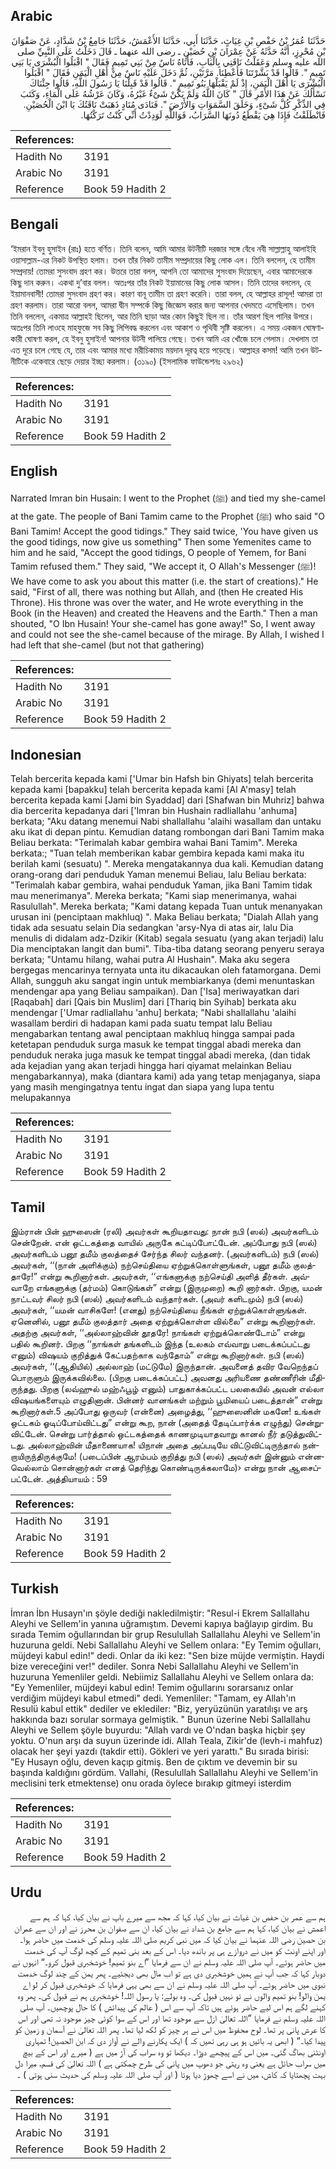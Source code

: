 ## Arabic


<div dir="rtl" lang="ar" style={{fontSize:'larger',backgroundColor:'#f8f9fa',padding:20}}>
حَدَّثَنَا عُمَرُ بْنُ حَفْصِ بْنِ غِيَاثٍ، حَدَّثَنَا أَبِي، حَدَّثَنَا الأَعْمَشُ، حَدَّثَنَا جَامِعُ بْنُ شَدَّادٍ، عَنْ صَفْوَانَ بْنِ مُحْرِزٍ، أَنَّهُ حَدَّثَهُ عَنْ عِمْرَانَ بْنِ حُصَيْنٍ ـ رضى الله عنهما ـ قَالَ دَخَلْتُ عَلَى النَّبِيِّ صلى الله عليه وسلم وَعَقَلْتُ نَاقَتِي بِالْبَابِ، فَأَتَاهُ نَاسٌ مِنْ بَنِي تَمِيمٍ فَقَالَ ‏"‏ اقْبَلُوا الْبُشْرَى يَا بَنِي تَمِيمٍ ‏"‏‏.‏ قَالُوا قَدْ بَشَّرْتَنَا فَأَعْطِنَا‏.‏ مَرَّتَيْنِ، ثُمَّ دَخَلَ عَلَيْهِ نَاسٌ مِنْ أَهْلِ الْيَمَنِ فَقَالَ ‏"‏ اقْبَلُوا الْبُشْرَى يَا أَهْلَ الْيَمَنِ، إِذْ لَمْ يَقْبَلْهَا بَنُو تَمِيمٍ ‏"‏‏.‏ قَالُوا قَدْ قَبِلْنَا يَا رَسُولَ اللَّهِ، قَالُوا جِئْنَاكَ نَسْأَلُكَ عَنْ هَذَا الأَمْرِ قَالَ ‏"‏ كَانَ اللَّهُ وَلَمْ يَكُنْ شَىْءٌ غَيْرُهُ، وَكَانَ عَرْشُهُ عَلَى الْمَاءِ، وَكَتَبَ فِي الذِّكْرِ كُلَّ شَىْءٍ، وَخَلَقَ السَّمَوَاتِ وَالأَرْضَ ‏"‏‏.‏ فَنَادَى مُنَادٍ ذَهَبَتْ نَاقَتُكَ يَا ابْنَ الْحُصَيْنِ‏.‏ فَانْطَلَقْتُ فَإِذَا هِيَ يَقْطَعُ دُونَهَا السَّرَابُ، فَوَاللَّهِ لَوَدِدْتُ أَنِّي كُنْتُ تَرَكْتُهَا‏.‏
</div>
<div style={{backgroundColor:'#f8f9fa',padding:20, marginBottom: 10}}><table> <thead> <tr> <th>References:</th> <th></th> </tr> </thead> <tbody><tr><td>Hadith No</td><td>3191</td></tr><tr><td>Arabic No</td><td>3191</td></tr><tr><td>Reference</td><td>Book 59 Hadith 2</td></tr></tbody></table></div>

## Bengali


<div dir="ltr" lang="bn" style={{fontSize:'larger',backgroundColor:'#f8f9fa',padding:20}}>
‘ইমরান ইবনু হুসাইন (রাঃ) হতে বর্ণিত। তিনি বলেন, আমি আমার উটনীটি দরজার সঙ্গে বেঁধে নবী সাল্লাল্লাহু আলাইহি ওয়াসাল্লাম-এর নিকট উপস্থিত হলাম। তখন তাঁর নিকট তামীম সম্প্রদায়ের কিছু লোক এল। তিনি বললেন, হে তামীম সম্প্রদায়! তোমরা সুসংবাদ গ্রহণ কর। উত্তরে তারা বলল, আপনি তো আমাদের সুসংবাদ দিয়েছেন, এবার আমাদেরকে কিছু দান করুন। একথা দু’বার বলল। অতঃপর তাঁর নিকট ইয়ামানের কিছু লোক আসল। তিনি তাদের বললেন, হে ইয়ামানবাসী! তোমরা সুসংবাদ গ্রহণ কর। কারণ বানূ তামীম তা গ্রহণ করেনি। তারা বলল, হে আল্লাহর রাসূল! আমরা তা গ্রহণ করলাম। তারা আরো বলল, আমরা দ্বীন সম্পর্কে কিছু জিজ্ঞেস করার জন্য আপনার খেদমতে এসেছিলাম। তখন তিনি বললেন, একমাত্র আল্লাহই ছিলেন, আর তিনি ছাড়া আর কোন কিছুই ছিল না। তাঁর আরশ ছিল পানির উপরে। অতঃপর তিনি লাওহে মাহফুজে সব কিছু লিপিবদ্ধ করলেন এবং আকাশ ও পৃথিবী সৃষ্টি করলেন। এ সময় একজন ঘোষণাকারী ঘোষণা করল, হে ইবনু হুসাইন! আপনার উটনী পালিয়ে গেছে। তখন আমি এর খোঁজে চলে গেলাম। দেখলাম তা এত দূরে চলে গেছে যে, তার এবং আমার মধ্যে মরীচিকাময় ময়দান দূরত্ব হয়ে পড়েছে। আল্লাহর কসম! আমি তখন উটনীটিকে একেবারে ছেড়ে দেয়ার ইচ্ছা করলাম। (৩১৯০) (ইসলামিক ফাউন্ডেশনঃ ২৯৬২)
</div>
<div style={{backgroundColor:'#f8f9fa',padding:20, marginBottom: 10}}><table> <thead> <tr> <th>References:</th> <th></th> </tr> </thead> <tbody><tr><td>Hadith No</td><td>3191</td></tr><tr><td>Arabic No</td><td>3191</td></tr><tr><td>Reference</td><td>Book 59 Hadith 2</td></tr></tbody></table></div>

## English


<div dir="ltr" lang="en" style={{fontSize:'larger',backgroundColor:'#f8f9fa',padding:20}}>
Narrated Imran bin Husain: I went to the Prophet (ﷺ) and tied my she-camel at the gate. The people of Bani Tamim came to the Prophet (ﷺ) who said "O Bani Tamim! Accept the good tidings." They said twice, 'You have given us the good tidings, now give us something" Then some Yemenites came to him and he said, "Accept the good tidings, O people of Yemem, for Bani Tamim refused them." They said, "We accept it, O Allah's Messenger (ﷺ)! We have come to ask you about this matter (i.e. the start of creations)." He said, "First of all, there was nothing but Allah, and (then He created His Throne). His throne was over the water, and He wrote everything in the Book (in the Heaven) and created the Heavens and the Earth." Then a man shouted, "O Ibn Husain! Your she-camel has gone away!" So, I went away and could not see the she-camel because of the mirage. By Allah, I wished I had left that she-camel (but not that gathering)
</div>
<div style={{backgroundColor:'#f8f9fa',padding:20, marginBottom: 10}}><table> <thead> <tr> <th>References:</th> <th></th> </tr> </thead> <tbody><tr><td>Hadith No</td><td>3191</td></tr><tr><td>Arabic No</td><td>3191</td></tr><tr><td>Reference</td><td>Book 59 Hadith 2</td></tr></tbody></table></div>

## Indonesian


<div dir="ltr" lang="id" style={{fontSize:'larger',backgroundColor:'#f8f9fa',padding:20}}>
Telah bercerita kepada kami ['Umar bin Hafsh bin Ghiyats] telah bercerita kepada kami [bapakku] telah bercerita kepada kami [Al A'masy] telah bercerita kepada kami [Jami bin Syaddad] dari [Shafwan bin Muhriz] bahwa dia bercerita kepadanya dari ['Imran bin Hushain radliallahu 'anhuma] berkata; "Aku datang menemui Nabi shallallahu 'alaihi wasallam dan untaku aku ikat di depan pintu. Kemudian datang rombongan dari Bani Tamim maka Beliau berkata: "Terimalah kabar gembira wahai Bani Tamim". Mereka berkata:; "Tuan telah memberikan kabar gembira kepada kami maka itu berilah kami (sesuatu) ". Mereka mengatakannya dua kali. Kemudian datang orang-orang dari penduduk Yaman menemui Beliau, lalu Beliau berkata: "Terimalah kabar gembira, wahai penduduk Yaman, jika Bani Tamim tidak mau menerimanya". Mereka berkata; "Kami siap menerimanya, wahai Rasulullah". Mereka berkata; "Kami datang kepada Tuan untuk menanyakan urusan ini (penciptaan makhluq) ". Maka Beliau berkata; "Dialah Allah yang tidak ada sesuatu selain Dia sedangkan 'arsy-Nya di atas air, lalu Dia menulis di didalam adz-Dzikir (Kitab) segala sesuatu (yang akan terjadi) lalu Dia menciptakan langit dan bumi". Tiba-tiba datang seorang penyeru seraya berkata; "Untamu hilang, wahai putra Al Hushain". Maka aku segera bergegas mencarinya ternyata unta itu dikacaukan oleh fatamorgana. Demi Allah, sungguh aku sangat ingin untuk membiarkanya (demi menuntaskan mendengar apa yang Beliau sampaikan). Dan ['Isa] meriwayatkan dari [Raqabah] dari [Qais bin Muslim] dari [Thariq bin Syihab] berkata aku mendengar ['Umar radliallahu 'anhu] berkata; "Nabi shallallahu 'alaihi wasallam berdiri di hadapan kami pada suatu tempat lalu Beliau mengabarkan tentang awal penciptaan makhluq hingga sampai pada ketetapan penduduk surga masuk ke tempat tinggal abadi mereka dan penduduk neraka juga masuk ke tempat tinggal abadi mereka, (dan tidak ada kejadian yang akan terjadi hingga hari qiyamat melainkan Beliau mengabarkannya), maka (diantara kami) ada yang tetap menjaganya, siapa yang masih mengingatnya tentu ingat dan siapa yang lupa tentu melupakannya
</div>
<div style={{backgroundColor:'#f8f9fa',padding:20, marginBottom: 10}}><table> <thead> <tr> <th>References:</th> <th></th> </tr> </thead> <tbody><tr><td>Hadith No</td><td>3191</td></tr><tr><td>Arabic No</td><td>3191</td></tr><tr><td>Reference</td><td>Book 59 Hadith 2</td></tr></tbody></table></div>

## Tamil


<div dir="ltr" lang="ta" style={{fontSize:'larger',backgroundColor:'#f8f9fa',padding:20}}>
இம்ரான் பின் ஹுஸைன் (ரலி) அவர்கள் கூறியதாவது: நான் நபி (ஸல்) அவர்களிடம் சென்றேன். என் ஒட்டகத்தை வாயில் அருகே கட்டிப்போட்டேன். அப்போது நபி (ஸல்) அவர்களிடம் பனூ தமீம் குலத்தைச் சேர்ந்த சிலர் வந்தனர். (அவர்களிடம்) நபி (ஸல்) அவர்கள், ‘‘(நான் அளிக்கும்) நற்செய்தியை ஏற்றுக்கொள்ளுங்கள், பனூ தமீம் குலத்தாரே!” என்று கூறினார்கள். அவர்கள், ‘‘எங்களுக்கு நற்செய்தி அளித் தீர்கள். அவ்வாறே எங்களுக்கு (தர்மம்) கொடுங்கள்” என்று (இருமுறை) கூறி னார்கள். பிறகு, யமன் நாட்டவர் சிலர் நபி (ஸல்) அவர்களிடம் வந்தார்கள். (அவர் களிடமும்) நபி (ஸல்) அவர்கள், ‘‘யமன் வாசிகளே! (எனது) நற்செய்தியை நீங்கள் ஏற்றுக்கொள்ளுங்கள். ஏனெனில், பனூ தமீம் குலத்தார் அதை ஏற்றுக்கொள்ள வில்லை” என்று கூறினார்கள். அதற்கு அவர்கள், ‘‘அல்லாஹ்வின் தூதரே! நாங்கள் ஏற்றுக்கொண்டோம்” என்று பதில் கூறினர். பிறகு ‘‘நாங்கள் தங்களிடம் இந்த (உலகம் எவ்வாறு படைக்கப்பட்டது எனும்) விஷயம் குறித்துக் கேட்பதற்காக வந்தோம்” என்று கூறினார்கள். நபி (ஸல்) அவர்கள், ‘‘(ஆதியில்) அல்லாஹ் (மட்டுமே) இருந்தான். அவனைத் தவிர வேறெந்தப் பொருளும் இருக்கவில்லை. (பிறகு படைக்கப்பட்ட) அவனது அரியணை தண்ணீரின் மீதிருந்தது. பிறகு (லவ்ஹுல் மஹ்ஃபூழ் எனும்) பாதுகாக்கப்பட்ட பலகையில் அவன் எல்லா விஷயங்களையும் எழுதினான். பின்னர் வானங்கள் மற்றும் பூமியைப் படைத்தான்” என்று கூறினார்கள்.5 அப்போது ஒருவர் (என்னை) அழைத்து, ‘‘ஹுஸைனின் மகனே! உங்கள் ஒட்டகம் ஓடிப்போய்விட்டது” என்று கூற, நான் (அதைத் தேடிப்பார்க்க எழுந்து) சென்றுவிட்டேன். சென்று பார்த்தால் ஒட்டகத்தைக் காணமுடியாதவாறு கானல் நீர் தடுத்துவிட்டது. அல்லாஹ்வின் மீதாணையாக! யிநான் அதை அப்படியே விட்டுவிட்டிருந்தால் நன்றாயிருந்திருக்குமே! (படைப்பின் ஆரம்பம் குறித்து நபி (ஸல்) அவர்கள் இன்னும் என்னவெல்லாம் சொன்னார்கள் எனத் தெரிந்து கொண்டிருக்கலாமே)› என்று நான் ஆசைப்பட்டேன். அத்தியாயம் : 59
</div>
<div style={{backgroundColor:'#f8f9fa',padding:20, marginBottom: 10}}><table> <thead> <tr> <th>References:</th> <th></th> </tr> </thead> <tbody><tr><td>Hadith No</td><td>3191</td></tr><tr><td>Arabic No</td><td>3191</td></tr><tr><td>Reference</td><td>Book 59 Hadith 2</td></tr></tbody></table></div>

## Turkish


<div dir="ltr" lang="tr" style={{fontSize:'larger',backgroundColor:'#f8f9fa',padding:20}}>
İmran İbn Husayn'ın şöyle dediği nakledilmiştir: "Resul-i Ekrem Sallallahu Aleyhi ve Sellem'in yanına uğramıştım. Devemi kapıya bağlayıp girdim. Bu sırada Temim oğullarından bir grup Resulullah Sallallahu Aleyhi ve Sellem'in huzuruna geldi. Nebi Sallallahu Aleyhi ve Sellem onlara: "Ey Temim oğulları, müjdeyi kabul edin!" dedi. Onlar da iki kez: "Sen bize müjde vermiştin. Haydi bize vereceğini ver!" dediler. Sonra Nebi Sallallahu Aleyhi ve Sellem'in huzuruna Yemenliler geldi. Nebiimiz Sallallahu Aleyhi ve Sellem onlara da: "Ey Yemenliler, müjdeyi kabul edin! Temim oğullarını sorarsanız onlar verdiğim müjdeyi kabul etmedi" dedi. Yemenliler: "Tamam, ey Allah'ın Resulü kabul ettik" dediler ve eklediler: "Biz, yeryüzünün yaratılışı ve arş hakkında bazı sorular sormaya gelmiştik. " Bunun üzerine Nebi Sallallahu Aleyhi ve Sellem şöyle buyurdu: "Allah vardı ve O'ndan başka hiçbir şey yoktu. O'nun arşı da suyun üzerinde idi. Allah Teala, Zikir'de (levh-i mahfuz) olacak her şeyi yazdı (takdir etti). Gökleri ve yeri yarattı." Bu sırada birisi: "Ey Husayn oğlu, deven kaçıp gitmiş. Ben de çıktım ve devemin bir su başında kaldığını gördüm. Vallahi, (Resulullah Sallallahu Aleyhi ve Sellem'in meclisini terk etmektense) onu orada öylece bırakıp gitmeyi isterdim
</div>
<div style={{backgroundColor:'#f8f9fa',padding:20, marginBottom: 10}}><table> <thead> <tr> <th>References:</th> <th></th> </tr> </thead> <tbody><tr><td>Hadith No</td><td>3191</td></tr><tr><td>Arabic No</td><td>3191</td></tr><tr><td>Reference</td><td>Book 59 Hadith 2</td></tr></tbody></table></div>

## Urdu


<div dir="rtl" lang="ur" style={{fontSize:'larger',backgroundColor:'#f8f9fa',padding:20}}>
ہم سے عمر بن حفص بن غیاث نے بیان کیا، کہا کہ مجھ سے میرے باپ نے بیان کیا، کہا کہ ہم سے اعمش نے بیان کیا، کہا ہم سے جامع بن شداد نے بیان کیا، ان سے صفوان بن محرز نے اور ان سے عمران بن حصین رضی اللہ عنہما نے بیان کیا کہ میں نبی کریم صلی اللہ علیہ وسلم کی خدمت میں حاضر ہوا۔ اور اپنے اونٹ کو میں نے دروازے ہی پر باندھ دیا۔ اس کے بعد بنی تمیم کے کچھ لوگ آپ کی خدمت میں حاضر ہوئے۔ آپ صلی اللہ علیہ وسلم نے ان سے فرمایا ”اے بنو تمیم! خوشخبری قبول کرو۔“ انہوں نے دوبار کہا کہ جب آپ نے ہمیں خوشخبری دی ہے تو اب مال بھی دیجئیے۔ پھر یمن کے چند لوگ خدمت نبوی میں حاضر ہوئے۔ آپ صلی اللہ علیہ وسلم نے ان سے بھی یہی فرمایا کہ خوشخبری قبول کر لو اے یمن والو! بنو تمیم والوں نے تو نہیں قبول کی۔ وہ بولے: یا رسول اللہ! خوشخبری ہم نے قبول کی۔ پھر وہ کہنے لگے ہم اس لیے حاضر ہوئے ہیں تاکہ آپ سے اس ( عالم کی پیدائش ) کا حال پوچھیں۔ آپ صلی اللہ علیہ وسلم نے فرمایا ”اللہ تعالیٰ ازل سے موجود تھا اور اس کے سوا کوئی چیز موجود نہ تھی اور اس کا عرش پانی پر تھا۔ لوح محفوظ میں اس نے ہر چیز کو لکھ لیا تھا۔ پھر اللہ تعالیٰ نے آسمان و زمین کو پیدا کیا۔“ ( ابھی یہ باتیں ہو ہی رہی تھیں کہ ) ایک پکارنے والے نے آواز دی کہ ابن الحصین! تمہاری اونٹنی بھاگ گئی۔ میں اس کے پیچھے دوڑا۔ دیکھا تو وہ سراب کی آڑ میں ہے ( میرے اور اس کے بیچ میں سراب حائل ہے یعنی وہ ریتی جو دھوپ میں پانی کی طرح چمکتی ہے ) اللہ تعالیٰ کی قسم، میرا دل بہت پچھتایا کہ کاش، میں نے اسے چھوڑ دیا ہوتا ( اور آپ صلی اللہ علیہ وسلم کی حدیث سنی ہوتی ) ۔
</div>
<div style={{backgroundColor:'#f8f9fa',padding:20, marginBottom: 10}}><table> <thead> <tr> <th>References:</th> <th></th> </tr> </thead> <tbody><tr><td>Hadith No</td><td>3191</td></tr><tr><td>Arabic No</td><td>3191</td></tr><tr><td>Reference</td><td>Book 59 Hadith 2</td></tr></tbody></table></div>